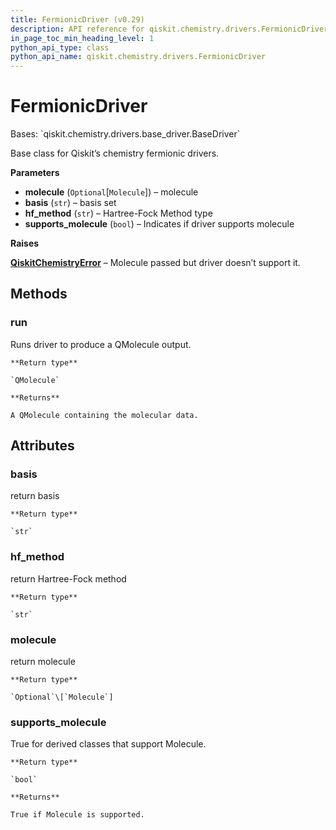 ```yaml
---
title: FermionicDriver (v0.29)
description: API reference for qiskit.chemistry.drivers.FermionicDriver in qiskit v0.29
in_page_toc_min_heading_level: 1
python_api_type: class
python_api_name: qiskit.chemistry.drivers.FermionicDriver
---
```


# FermionicDriver

<Class id="qiskit.chemistry.drivers.FermionicDriver" isDedicatedPage={true} github="https://github.com/qiskit-community/qiskit-aqua/tree/stable/0.9/qiskit/chemistry/drivers/fermionic_driver.py" signature="FermionicDriver(molecule=None, basis='sto3g', hf_method='rhf', supports_molecule=False)" modifiers="class">
  Bases: `qiskit.chemistry.drivers.base_driver.BaseDriver`

  Base class for Qiskit’s chemistry fermionic drivers.

  **Parameters**

  *   **molecule** (`Optional`\[`Molecule`]) – molecule
  *   **basis** (`str`) – basis set
  *   **hf\_method** (`str`) – Hartree-Fock Method type
  *   **supports\_molecule** (`bool`) – Indicates if driver supports molecule

  **Raises**

  [**QiskitChemistryError**](qiskit.chemistry.QiskitChemistryError "qiskit.chemistry.QiskitChemistryError") – Molecule passed but driver doesn’t support it.

  ## Methods

  <span id="qiskit-chemistry-drivers-fermionicdriver-run" />

  ### run

  <Function id="qiskit.chemistry.drivers.FermionicDriver.run" signature="FermionicDriver.run()" modifiers="abstract">
    Runs driver to produce a QMolecule output.

    **Return type**

    `QMolecule`

    **Returns**

    A QMolecule containing the molecular data.
  </Function>

  ## Attributes

  ### basis

  <Attribute id="qiskit.chemistry.drivers.FermionicDriver.basis">
    return basis

    **Return type**

    `str`
  </Attribute>

  ### hf\_method

  <Attribute id="qiskit.chemistry.drivers.FermionicDriver.hf_method">
    return Hartree-Fock method

    **Return type**

    `str`
  </Attribute>

  ### molecule

  <Attribute id="qiskit.chemistry.drivers.FermionicDriver.molecule">
    return molecule

    **Return type**

    `Optional`\[`Molecule`]
  </Attribute>

  ### supports\_molecule

  <Attribute id="qiskit.chemistry.drivers.FermionicDriver.supports_molecule">
    True for derived classes that support Molecule.

    **Return type**

    `bool`

    **Returns**

    True if Molecule is supported.
  </Attribute>
</Class>

